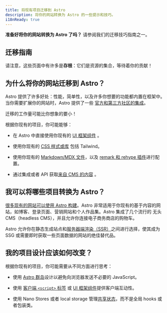 ```yaml
---
title: 将现有项目迁移到 Astro
description: 将你的网站转换为 Astro 的一些提示和技巧。
i18nReady: true
---
```


**准备好将你的网站转换为 Astro 了吗？** 请参阅我们的迁移技巧指南之一。

## 迁移指南

<MigrationGuidesNav />

请注意，这些页面中有许多是**存根**：它们是资源的集合，等待着你的贡献！

## 为什么将你的网站迁移到 Astro？

Astro 提供了许多好处：性能，简单性，以及许多你想要的功能都内置在框架中。当你需要扩展你的网站时，Astro 提供了一些 [官方和第三方社区的集成](https://astro.build/integrations)。

迁移的工作量可能比你想象的要小！

根据你现有的项目，你可能能够：

- 在 Astro 中直接使用你现有的 [UI 框架组件](/zh-cn/guides/framework-components/) 。

- 使用你现有的 [CSS 样式或库](/zh-cn/guides/styling/) 包括 Tailwind。 

- 使用你现有的 [Markdown/MDX 文件](/zh-cn/guides/markdown-content/)，以及 [remark 和 rehype 插件](/zh-cn/guides/markdown-content/#markdown-插件)进行配置。

- 通过集成或者 API 获取[来自 CMS 的内容](/zh-cn/guides/cms/) 。


## 我可以将哪些项目转换为 Astro？

[很多现有的网站可以使用 Astro 构建](/zh-cn/concepts/why-astro/)。Astro 非常适用于你现有的基于内容的网站，如博客、登录页面、营销网站和个人作品集。Astro 集成了几个流行的 无头 CMS（headless CMS），并且允许你连接电子商务商店的购物车。

Astro 允许你在静态生成站点和[服务器端渲染（SSR）](/zh-cn/guides/on-demand-rendering/)之间进行选择，使其成为 SSG 或需要即时获取一些页面数据的网站的绝佳替代品。

## 我的项目设计应该如何改变？

根据你现有的项目，你可能需要从不同方面进行思考：

- 使用 [Astro 群岛](/zh-cn/concepts/islands/#什么是群岛)设计以避免向浏览器发送不必要的 JavaScript。

- 使用 [客户端 `<script>` 标签](/zh-cn/guides/client-side-scripts/) 或 [UI 框架组件](/zh-cn/guides/framework-components/)提供客户端互动性。

- 使用 Nano Stores 或者 local storage 管理[共享状态](/zh-cn/recipes/sharing-state-islands/)，而不是全局 hooks 或者包装类。
